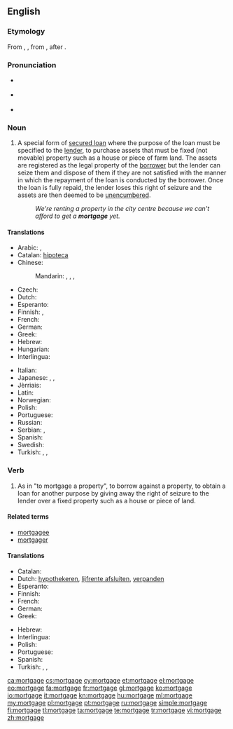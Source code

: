 {{wikipedia}}
==English==

===Etymology===
From {{etyl|xno}} {{term|mortgage|lang=xno}}, {{etyl|frm}} {{term|mortgage|lang=frm}}, from {{etyl|fro}} {{term|mort gage||dead pledge}}, after {{etyl|la}} {{term|mortuum vadium}}.

===Pronunciation===
* {{a|UK}} {{IPA|/ˈmɔː.ɡɪdʒ/}}
* {{a|US}} {{IPA|/ˈmɔɹ.ɡɪdʒ/}}
* {{audio|En-us-mortgage.ogg|Audio (US)}}

===Noun===
{{en-noun}}

# A special form of [[secured loan]] where the purpose of the loan must be specified to the [[lender]], to purchase assets that must be fixed (not movable) property such as a house or piece of farm land. The assets are registered as the legal property of the [[borrower]] but the lender can seize them and dispose of them if they are not satisfied with the manner in which the repayment of the loan is conducted by the borrower. Once the loan is fully repaid, the lender loses this right of seizure and the assets are then deemed to be [[unencumbered]].
#: ''We're renting a property in the city centre because we can't afford to get a '''mortgage''' yet.''

====Translations====
{{trans-top|special form of secured loan}}
* Arabic: {{t-|ar|رهن|m|tr=rahn}}, {{t-|ar|رهن عقاري|m|tr=rahn `aqāriy}}
* Catalan: [[hipoteca]] {{f}}
* Chinese:
*: Mandarin: {{t|cmn|抵押|tr=dǐyā|sc=Hani}}, {{t|cmn|抵押貸款|sc=Hani}}, {{t|cmn|抵押贷款|tr=dǐyā dàikuǎn|sc=Hani}}, {{t|cmn|按揭|tr=ànjiē|sc=Hani}}
* Czech: {{t-|cs|hypotéka|f}}
* Dutch: {{t+|nl|hypotheek|m}}
* Esperanto: {{t-|eo|hipoteko}}
* Finnish: {{t+|fi|asuntolaina}}, {{t-|fi|kiinnelaina}}
* French: {{t+|fr|hypothèque|f}}
* German: {{t+|de|Hypothek|f}}
* Greek: {{t+|el|υποθήκη|f|tr=ypothíki}}
* Hebrew: {{t+|he|משכנתא|f|tr=mashkánta}}
* Hungarian: {{t+|hu|jelzálog}}
* Interlingua: {{t-|ia|hypotheca}}
{{trans-mid}}
* Italian: {{t+|it|ipoteca|f}}
* Japanese: {{t+|ja|抵当|tr=ていとう, teitō}}, {{t+|ja|抵当権|tr=ていとうけん, teitōken}}, {{t-|ja|住宅ローン|tr=じゅうたくローン, jūtaku-rōn}}
* Jèrriais: {{tø|roa-jer|hypothèque|f}}
* Latin: {{t-|la|hypotheca|f}}
* Norwegian: {{t-|no|hypothek|n}}
* Polish: {{t+|pl|hipoteka|f}}
* Portuguese: {{t+|pt|hipoteca|f}}
* Russian: {{t+|ru|ипотека|f|tr=ipotéka}}
* Serbian: {{t|sr|hipoteka|f}}, {{t|sr|хипотека|f}}
* Spanish: {{t+|es|hipoteca|f}}
* Swedish: {{t-|sv|hypothek|n}}
* Turkish: {{t+|tr|ipotek}}, {{t+|tr|rehin}}, {{t+|tr|tutu}}
{{trans-bottom}}

===Verb===
{{en-verb|mortgag|ing}}

# As in "to mortgage a property", to borrow against a property, to obtain a loan for another purpose by giving away the right of seizure to the lender over a fixed property such as a house or piece of land.

====Related terms====
* [[mortgagee]]
* [[mortgager]]

====Translations====
{{trans-top|to borrow against a property}}
* Catalan: {{t+|ca|hipotecar}}
* Dutch: [[hypothekeren]], [[lijfrente afsluiten]], [[verpanden]]
* Esperanto: {{t-|eo|hipoteki}}
* Finnish: {{t+|fi|kiinnittää}}
* French: {{t+|fr|hypothéquer}}
* German: {{t-|de|verpfänden}}
* Greek: {{t+|el|υποθηκεύω|tr=ypothikévo}}
{{trans-mid}}
* Hebrew: {{t+|he|משכן|tr=mishkén}}
* Interlingua: {{t-|ia|hypothecar}}
* Polish: {{t-|pl|obciążać hipotekę}}
* Portuguese: {{t+|pt|hipotecar}}
* Spanish: {{t+|es|hipotecar}}
* Turkish: {{t-|tr|ipotek vermek}}, {{t-|tr|rehin vermek}}, {{t-|tr|tutu vermek}}
{{trans-bottom}}

[[ca:mortgage]]
[[cs:mortgage]]
[[cy:mortgage]]
[[et:mortgage]]
[[el:mortgage]]
[[eo:mortgage]]
[[fa:mortgage]]
[[fr:mortgage]]
[[gl:mortgage]]
[[ko:mortgage]]
[[io:mortgage]]
[[it:mortgage]]
[[kn:mortgage]]
[[hu:mortgage]]
[[ml:mortgage]]
[[my:mortgage]]
[[pl:mortgage]]
[[pt:mortgage]]
[[ru:mortgage]]
[[simple:mortgage]]
[[fi:mortgage]]
[[tl:mortgage]]
[[ta:mortgage]]
[[te:mortgage]]
[[tr:mortgage]]
[[vi:mortgage]]
[[zh:mortgage]]